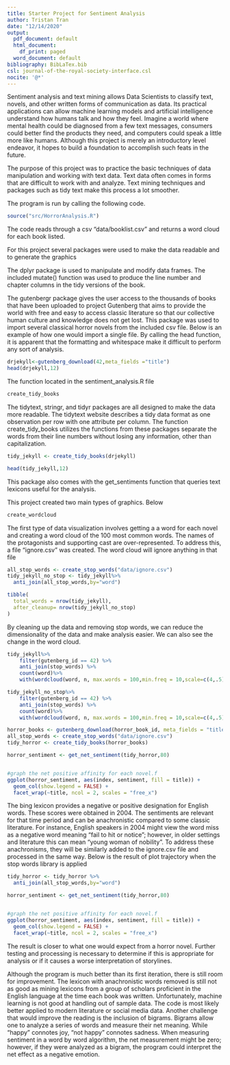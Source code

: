 ```yaml
---
title: Starter Project for Sentiment Analysis
author: Tristan Tran
date: "12/14/2020"
output:
  pdf_document: default
  html_document:
    df_print: paged
  word_document: default
bibliography: BibLaTex.bib
csl: journal-of-the-royal-society-interface.csl
nocite: '@*'
---
```



\section*{Introduction}
Sentiment analysis and text mining allows Data Scientists to classify text, novels, and other written forms of communication as data. Its practical applications can allow machine learning models and artificial intelligence understand how humans talk and how they feel. Imagine a world where mental health could be diagnosed from a few text messages, consumers could better find the products they need, and computers could speak a little more like humans. Although this project is merely an introductory level endeavor, it hopes to build a foundation to accomplish such feats in the future. 

\section*{Purpose}
The purpose of this project was to practice the basic techniques of data manipulation and working with text data. Text data often comes in forms that are difficult to work with and analyze. Text mining techniques and packages such as tidy text make this process a lot smoother.

The program is run by calling the following code.
```r
source("src/HorrorAnalysis.R")
```
The code reads through a csv "data/booklist.csv" and returns a word cloud for each book listed.

\section*{Important Packages}
For this project several packages were used to make the data readable and to generate the graphics


\subsection{dplyr}
The dplyr package is used to manipulate and modify data frames. The included mutate() function was used to produce the line number and chapter columns in the tidy versions of the book.

\subsection{gutenbergr}
The gutenbergr package gives the user access to the thousands of books that have been uploaded to project Gutenberg that aims to provide the world with free and easy to access classic literature so that our collective human culture and knowledge does not get lost. This package was used to import several classical horror novels from the included csv file. Below is an example of how one would import a single file. By calling the head function, it is apparent that the formatting and whitespace make it difficult to perform any sort of analysis.

```r
drjekyll<-gutenberg_download(42,meta_fields ="title")
head(drjekyll,12)
```



\subsection{Tidy Things}
The function located in the sentiment_analysis.R file

```r
create_tidy_books
```

The tidytext, stringr, and tidyr packages are all designed to make the data more readable. The tidytext website describes a tidy data format as one observation per row with one attribute per column. The function create_tidy_books utilizes the functions from these packages separate the words from their line numbers without losing any information, other than capitalization.

```r
tidy_jekyll <- create_tidy_books(drjekyll)

head(tidy_jekyll,12)
```
This package also comes with the get_sentiments function that queries text lexicons useful for the analysis.


\section{Graphics}
This project created two main types of graphics. Below
\subsection{Word Clouds}

```r
create_wordcloud
```

The first type of data visualization involves getting a a word for each novel and creating a word cloud of the 100 most common words. The names of the protagonists and supporting cast are over-represented. To address this, a file "ignore.csv" was created. The word cloud will ignore anything in that file
```r
all_stop_words <- create_stop_words("data/ignore.csv")
tidy_jekyll_no_stop <- tidy_jekyll%>%
  anti_join(all_stop_words,by="word")

tibble(
  total_words = nrow(tidy_jekyll),
  after_cleanup= nrow(tidy_jekyll_no_stop)
)
```
By cleaning up the data and removing stop words, we can reduce the dimensionality of the data and make analysis easier. We can also see the change in the word cloud.

```r
tidy_jekyll%>%
    filter(gutenberg_id == 42) %>%
    anti_join(stop_words) %>%
    count(word)%>%
    with(wordcloud(word, n, max.words = 100,min.freq = 10,scale=c(4,.5)))

```

```r
tidy_jekyll_no_stop%>%
    filter(gutenberg_id == 42) %>%
    anti_join(stop_words) %>%
    count(word)%>%
    with(wordcloud(word, n, max.words = 100,min.freq = 10,scale=c(4,.5)))

```

\subsection{Plot Progression and Trajectory}
\subsubsection{Figure: Trajectory Graph of Raw Text}
```r
horror_books <- gutenberg_download(horror_book_id, meta_fields = "title")
all_stop_words <- create_stop_words("data/ignore.csv")
tidy_horror <- create_tidy_books(horror_books)

horror_sentiment <- get_net_sentiment(tidy_horror,80)


#graph the net positive affinity for each novel.f
ggplot(horror_sentiment, aes(index, sentiment, fill = title)) +
  geom_col(show.legend = FALSE) +
  facet_wrap(~title, ncol = 2, scales = "free_x")
```



The bing lexicon provides a negative or positive designation for English words. These scores were obtained in 2004. The sentiments are relevant for that time period and can be anachronistic compared to some classic literature. For instance, English speakers in 2004 might view the word miss as a negative word meaning "fail to hit or notice"; however, in older settings and literature this can mean "young woman of nobility". To address these anachronisms, they will be similarly added to the ignore.csv file and processed in the same way. Below is the result of plot trajectory when the stop words library is applied

\subsubsection{Figure: Trajectory Graph of Cleaned Text}
```r

tidy_horror <- tidy_horror %>%
  anti_join(all_stop_words,by="word")

horror_sentiment <- get_net_sentiment(tidy_horror,80)


#graph the net positive affinity for each novel.f
ggplot(horror_sentiment, aes(index, sentiment, fill = title)) +
  geom_col(show.legend = FALSE) +
  facet_wrap(~title, ncol = 2, scales = "free_x")
```

The result is closer to what one would expect from a horror novel. Further testing and processing is necessary to determine if this is appropriate for analysis or if it causes a worse interpretation of storylines.


\section{Difficulties and Opportunities}
Although the program is much better than its first iteration, there is still room for improvement. The lexicon with anachronistic words removed is still not as good as mining lexicons from a group of scholars proficient in the English language at the time each book was written. Unfortunately, machine learning is not good at handling out of sample data. The code is most likely better applied to modern literature or social media data. Another challenge that would improve the reading is the inclusion of bigrams. Bigrams allow one to analyze a series of words and measure their net meaning. While "happy" connotes joy, "not happy" connotes sadness. When measuring sentiment in a word by word algorithm, the net measurement might be zero; however, if they were analyzed as a bigram, the program could interpret the net effect as a negative emotion.


\section{References}


